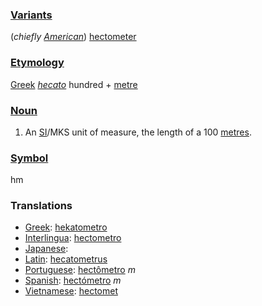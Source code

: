 === [[Variant]]s ===
(''chiefly [[w:American English|American]]'') [[hectometer]]

=== [[Etymology]] ===
[[Greek]] ''[[hecato]]'' hundred + [[metre]]

=== [[Noun]] ===
#An [[SI#Abbreviation|SI]]/MKS unit of measure, the length of a 100 [[metre]]s.

=== [[Symbol]] ===
hm

=== Translations ===
*[[Greek]]: [[hekatometro]]
*[[Interlingua]]: [[hectometro]]
*[[Japanese]]: [[]]
*[[Latin]]: [[hecatometrus]]
*[[Portuguese]]: [[hectômetro]] ''m''
*[[Spanish]]: [[hectómetro]] ''m''
*[[Vietnamese]]: [[hectomet]]